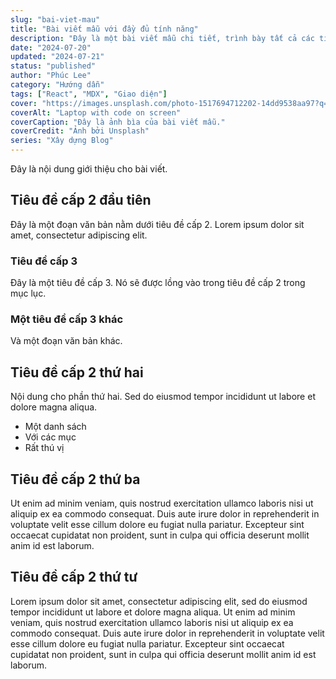 ```yaml
---
slug: "bai-viet-mau"
title: "Bài viết mẫu với đầy đủ tính năng"
description: "Đây là một bài viết mẫu chi tiết, trình bày tất cả các tính năng nâng cao của blog như SEO, mục lục, chế độ đọc, và nhiều hơn nữa."
date: "2024-07-20"
updated: "2024-07-21"
status: "published"
author: "Phúc Lee"
category: "Hướng dẫn"
tags: ["React", "MDX", "Giao diện"]
cover: "https://images.unsplash.com/photo-1517694712202-14dd9538aa97?q=80&w=2070&auto=format&fit=crop"
coverAlt: "Laptop with code on screen"
coverCaption: "Đây là ảnh bìa của bài viết mẫu."
coverCredit: "Ảnh bởi Unsplash"
series: "Xây dựng Blog"
---
```


Đây là nội dung giới thiệu cho bài viết.

## Tiêu đề cấp 2 đầu tiên

Đây là một đoạn văn bản nằm dưới tiêu đề cấp 2. Lorem ipsum dolor sit amet, consectetur adipiscing elit.

### Tiêu đề cấp 3

Đây là một tiêu đề cấp 3. Nó sẽ được lồng vào trong tiêu đề cấp 2 trong mục lục.

### Một tiêu đề cấp 3 khác

Và một đoạn văn bản khác.

## Tiêu đề cấp 2 thứ hai

Nội dung cho phần thứ hai. Sed do eiusmod tempor incididunt ut labore et dolore magna aliqua.

- Một danh sách
- Với các mục
- Rất thú vị

## Tiêu đề cấp 2 thứ ba

Ut enim ad minim veniam, quis nostrud exercitation ullamco laboris nisi ut aliquip ex ea commodo consequat. Duis aute irure dolor in reprehenderit in voluptate velit esse cillum dolore eu fugiat nulla pariatur. Excepteur sint occaecat cupidatat non proident, sunt in culpa qui officia deserunt mollit anim id est laborum.

## Tiêu đề cấp 2 thứ tư

Lorem ipsum dolor sit amet, consectetur adipiscing elit, sed do eiusmod tempor incididunt ut labore et dolore magna aliqua. Ut enim ad minim veniam, quis nostrud exercitation ullamco laboris nisi ut aliquip ex ea commodo consequat. Duis aute irure dolor in reprehenderit in voluptate velit esse cillum dolore eu fugiat nulla pariatur. Excepteur sint occaecat cupidatat non proident, sunt in culpa qui officia deserunt mollit anim id est laborum.